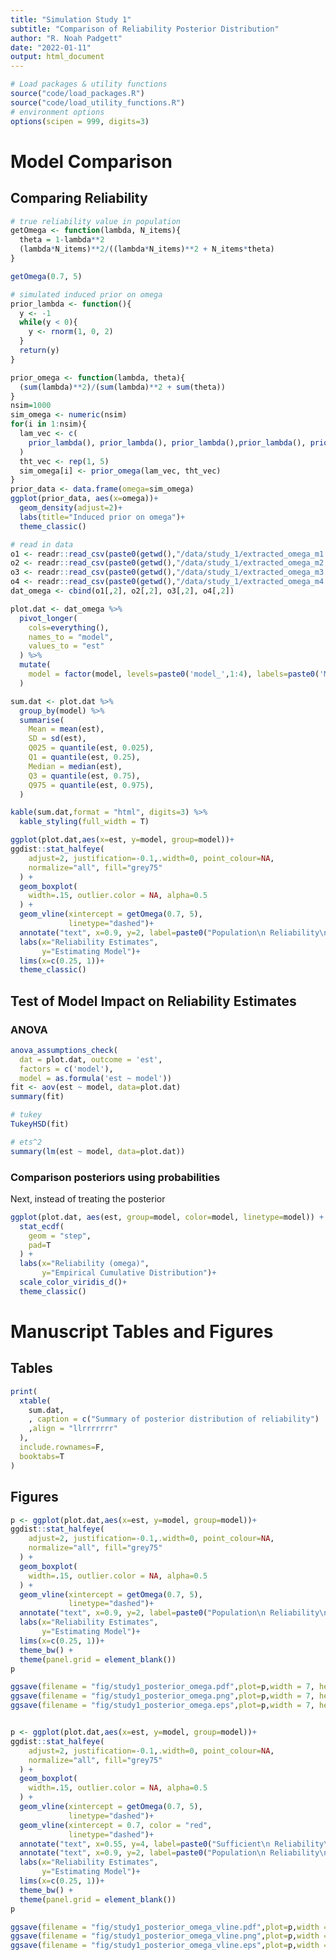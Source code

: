 ```yaml
---
title: "Simulation Study 1"
subtitle: "Comparison of Reliability Posterior Distribution"
author: "R. Noah Padgett"
date: "2022-01-11"
output: html_document
---
```


```r

# Load packages & utility functions
source("code/load_packages.R")
source("code/load_utility_functions.R")
# environment options
options(scipen = 999, digits=3)

```

# Model Comparison

## Comparing Reliability

```r

# true reliability value in population
getOmega <- function(lambda, N_items){
  theta = 1-lambda**2
  (lambda*N_items)**2/((lambda*N_items)**2 + N_items*theta)
}

getOmega(0.7, 5)

# simulated induced prior on omega
prior_lambda <- function(){
  y <- -1
  while(y < 0){
    y <- rnorm(1, 0, 2)
  }
  return(y)
}

prior_omega <- function(lambda, theta){
  (sum(lambda)**2)/(sum(lambda)**2 + sum(theta))
}
nsim=1000
sim_omega <- numeric(nsim)
for(i in 1:nsim){
  lam_vec <- c(
    prior_lambda(), prior_lambda(), prior_lambda(),prior_lambda(), prior_lambda()
  )
  tht_vec <- rep(1, 5)
  sim_omega[i] <- prior_omega(lam_vec, tht_vec)
}
prior_data <- data.frame(omega=sim_omega)
ggplot(prior_data, aes(x=omega))+
  geom_density(adjust=2)+
  labs(title="Induced prior on omega")+
  theme_classic()

# read in data
o1 <- readr::read_csv(paste0(getwd(),"/data/study_1/extracted_omega_m1.csv"))
o2 <- readr::read_csv(paste0(getwd(),"/data/study_1/extracted_omega_m2.csv"))
o3 <- readr::read_csv(paste0(getwd(),"/data/study_1/extracted_omega_m3.csv"))
o4 <- readr::read_csv(paste0(getwd(),"/data/study_1/extracted_omega_m4.csv"))
dat_omega <- cbind(o1[,2], o2[,2], o3[,2], o4[,2])

plot.dat <- dat_omega %>%
  pivot_longer(
    cols=everything(),
    names_to = "model",
    values_to = "est"
  ) %>%
  mutate(
    model = factor(model, levels=paste0('model_',1:4), labels=paste0('Model ',1:4))
  )

sum.dat <- plot.dat %>%
  group_by(model) %>%
  summarise(
    Mean = mean(est),
    SD = sd(est),
    Q025 = quantile(est, 0.025),
    Q1 = quantile(est, 0.25),
    Median = median(est),
    Q3 = quantile(est, 0.75),
    Q975 = quantile(est, 0.975),
  )

kable(sum.dat,format = "html", digits=3) %>%
  kable_styling(full_width = T)

ggplot(plot.dat,aes(x=est, y=model, group=model))+
ggdist::stat_halfeye(
    adjust=2, justification=-0.1,.width=0, point_colour=NA,
    normalize="all", fill="grey75"
  ) +
  geom_boxplot(
    width=.15, outlier.color = NA, alpha=0.5
  ) +
  geom_vline(xintercept = getOmega(0.7, 5),
             linetype="dashed")+
  annotate("text", x=0.9, y=2, label=paste0("Population\n Reliability\n", round(getOmega(0.7, 5), 3)))+
  labs(x="Reliability Estimates",
       y="Estimating Model")+
  lims(x=c(0.25, 1))+
  theme_classic()

```


## Test of Model Impact on Reliability Estimates

### ANOVA

```r

anova_assumptions_check(
  dat = plot.dat, outcome = 'est',
  factors = c('model'),
  model = as.formula('est ~ model'))
fit <- aov(est ~ model, data=plot.dat)
summary(fit)

# tukey
TukeyHSD(fit)

# ets^2
summary(lm(est ~ model, data=plot.dat))

```

### Comparison posteriors using probabilities

Next, instead of treating the posterior

```r

ggplot(plot.dat, aes(est, group=model, color=model, linetype=model)) +
  stat_ecdf(
    geom = "step",
    pad=T
  ) +
  labs(x="Reliability (omega)",
       y="Empirical Cumulative Distribution")+
  scale_color_viridis_d()+
  theme_classic()

```

# Manuscript Tables and Figures

## Tables

```r

print(
  xtable(
    sum.dat,
    , caption = c("Summary of posterior distribution of reliability")
    ,align = "llrrrrrrr"
  ),
  include.rownames=F,
  booktabs=T
)

```

## Figures

```r


p <- ggplot(plot.dat,aes(x=est, y=model, group=model))+
ggdist::stat_halfeye(
    adjust=2, justification=-0.1,.width=0, point_colour=NA,
    normalize="all", fill="grey75"
  ) +
  geom_boxplot(
    width=.15, outlier.color = NA, alpha=0.5
  ) +
  geom_vline(xintercept = getOmega(0.7, 5),
             linetype="dashed")+
  annotate("text", x=0.9, y=2, label=paste0("Population\n Reliability\n", round(getOmega(0.7, 5), 3)))+
  labs(x="Reliability Estimates",
       y="Estimating Model")+
  lims(x=c(0.25, 1))+
  theme_bw() +
  theme(panel.grid = element_blank())
p

ggsave(filename = "fig/study1_posterior_omega.pdf",plot=p,width = 7, height=4,units="in")
ggsave(filename = "fig/study1_posterior_omega.png",plot=p,width = 7, height=4,units="in")
ggsave(filename = "fig/study1_posterior_omega.eps",plot=p,width = 7, height=4,units="in")


p <- ggplot(plot.dat,aes(x=est, y=model, group=model))+
ggdist::stat_halfeye(
    adjust=2, justification=-0.1,.width=0, point_colour=NA,
    normalize="all", fill="grey75"
  ) +
  geom_boxplot(
    width=.15, outlier.color = NA, alpha=0.5
  ) +
  geom_vline(xintercept = getOmega(0.7, 5),
             linetype="dashed")+
  geom_vline(xintercept = 0.7, color = "red",
             linetype="dashed")+
  annotate("text", x=0.55, y=4, label=paste0("Sufficient\n Reliability\n", 0.70), color="red")+
  annotate("text", x=0.9, y=2, label=paste0("Population\n Reliability\n", round(getOmega(0.7, 5), 3)))+
  labs(x="Reliability Estimates",
       y="Estimating Model")+
  lims(x=c(0.25, 1))+
  theme_bw() +
  theme(panel.grid = element_blank())
p

ggsave(filename = "fig/study1_posterior_omega_vline.pdf",plot=p,width = 7, height=4,units="in")
ggsave(filename = "fig/study1_posterior_omega_vline.png",plot=p,width = 7, height=4,units="in")
ggsave(filename = "fig/study1_posterior_omega_vline.eps",plot=p,width = 7, height=4,units="in")

```
